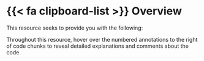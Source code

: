 # {{< fa clipboard-list >}} Overview {.unnumbered}

This resource seeks to provide you with the following:

::: {.callout title="Interactive Code Annotations"}
Throughout this resource, hover over the numbered annotations to the right of code chunks to reveal detailed explanations and comments about the code.
:::